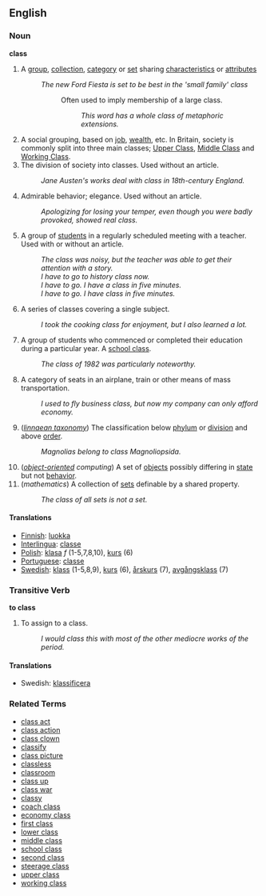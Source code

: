 == English ==

===Noun===
'''class'''

#A [[group]], [[collection]], [[category]] or [[set]] sharing [[characteristic]]s or [[attribute]]s
#: ''The new Ford Fiesta is set to be best in the 'small family' class''
#::Often used to imply membership of a large class.
#::: ''This word has a whole class of metaphoric extensions.''
#A social grouping, based on [[job]], [[wealth]], etc. In Britain, society is commonly split into three main classes; [[Upper Class]], [[Middle Class]] and [[Working Class]].
# The division of society into classes.  Used without an article.
#: ''Jane Austen's works deal with class in 18th-century England.''
# Admirable behavior; elegance.  Used without an article.
#: ''Apologizing for losing your temper, even though you were badly provoked, showed real class.''
#A group of [[student]]s in a regularly scheduled meeting with a teacher. Used with or without an article.
#: ''The class was noisy, but the teacher was able to get their attention with a story.''
#: ''I have to go to history class now.''
#: ''I have to go.  I have a class in five minutes.''
#: ''I have to go.  I have class in five minutes.''
#A series of classes covering a single subject.
#: ''I took the cooking class for enjoyment, but I also learned a lot.''
#A group of students who commenced or completed their education during a particular year. A [[school class]].
#: ''The class of 1982 was particularly noteworthy.''
#A category of seats in an airplane, train or other means of mass transportation.
#:''I used to fly business class, but now my company can only afford economy.''
# (''[[linnaean taxonomy]]'') The classification below [[phylum]] or [[division]] and above [[order]].
#: ''Magnolias belong to class Magnoliopsida.''
# (''[[object-oriented]] computing'') A set of [[object]]s possibly differing in [[state]] but not [[behavior]].
# (''mathematics'') A collection of [[set]]s definable by a shared property.
#: ''The class of all sets is not a set.''

====Translations====
*[[Finnish]]: [[luokka]]
*[[Interlingua]]: [[classe]]
*[[Polish]]: [[klasa]] ''f'' (1-5,7,8,10), [[kurs]] (6)
*[[Portuguese]]: [[classe]]
*[[Swedish]]: [[klass]] (1-5,8,9), [[kurs]] (6), [[årskurs]] (7), [[avgångsklass]] (7)

=== Transitive Verb ===
'''to class'''

# To assign to a class.
#: ''I would class this with most of the other mediocre works of the period.''

====Translations====
*Swedish: [[klassificera]]

=== Related Terms ===

*[[class act]]
*[[class action]]
*[[class clown]]
*[[classify]]
*[[class picture]]
*[[classless]]
*[[classroom]]
*[[class up]]
*[[class war]]
*[[classy]]
*[[coach class]]
*[[economy class]]
*[[first class]]
*[[lower class]]
*[[middle class]]
*[[school class]]
*[[second class]]
*[[steerage class]]
*[[upper class]]
*[[working class]]